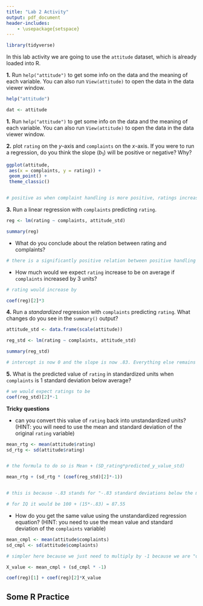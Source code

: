 ```yaml
---
title: "Lab 2 Activity"
output: pdf_document
header-includes:
    - \usepackage{setspace}
---
```



```r
library(tidyverse)
```


In this lab activity we are going to use the `attitude` dataset, which is already loaded into R. 

**1.** Run `help("attitude")` to get some info on the data and the meaning of each variable. You can also run `View(attitude)` to open the data in the data viewer window.

```r
help("attitude")

dat <- attitude
```


**1.** Run `help("attitude")` to get some info on the data and the meaning of each variable. You can also run `View(attitude)` to open the data in the data viewer window.


**2.** plot `rating` on the $y$-axis and `complaints` on the $x$-axis. If you were to run a regression, do you think the slope ($b_1$) will be positive or negative? Why? 

```r

ggplot(attitude,  
 aes(x = complaints, y = rating)) +
 geom_point() +
 theme_classic()


# positive as when complaint handling is more positive, ratings increase 
```

**3.** Run a linear regression with `complaints` predicting `rating`. 

```r
reg <- lm(rating ~ complaints, attitude_std)

summary(reg)
```


- What do you conclude about the relation between rating and complaints? 

```r
# there is a significantly positive relation between positive handling of complaints and rating
```

- How much would we expect `rating` increase to be on average if `complaints` increased by 3 units?

```r
# rating would increase by

coef(reg)[2]*3
```

**4.** Run a *standardized* regression with `complaints` predicting `rating`. What changes do you see in the `summary()` output?

```r
attitude_std <- data.frame(scale(attitude))

reg_std <- lm(rating ~ complaints, attitude_std)

summary(reg_std)

# intercept is now 0 and the slope is now .83. Everything else remains the same.
```

**5.** What is the predicted value of `rating` in standardized units when `complaints` is 1 standard deviation below average?

```r
# we would expect ratings to be
coef(reg_std)[2]*-1
```

**Tricky questions**

- can you convert this value of `rating` back into unstandardized units? (HINT: you will need to use the mean and standard deviation of the original `rating` variable)

```r

mean_rtg <- mean(attitude$rating) 
sd_rtg <- sd(attitude$rating)


# the formula to do so is Mean + (SD_rating*predicted_y_value_std)

mean_rtg + (sd_rtg * (coef(reg_std)[2]*-1))


# this is because -.83 stands for "-.83 standard deviations below the mean of rating", which is   54.56 in unstandardized units.

# for IQ it would be 100 + (15*-.83) = 87.55

```

- How do you get the same value using the unstandardized regression equation? (HINT: you need to use the mean value and standard deviation of the `complaints` variable)

```r
mean_cmpl <- mean(attitude$complaints) 
sd_cmpl <- sd(attitude$complaints)

# simpler here because we just need to multiply by -1 because we are "one standard deviation below the average complaint handling" 

X_value <- mean_cmpl + (sd_cmpl * -1)

coef(reg)[1] + coef(reg)[2]*X_value
```


\newpage


## Some R Practice












